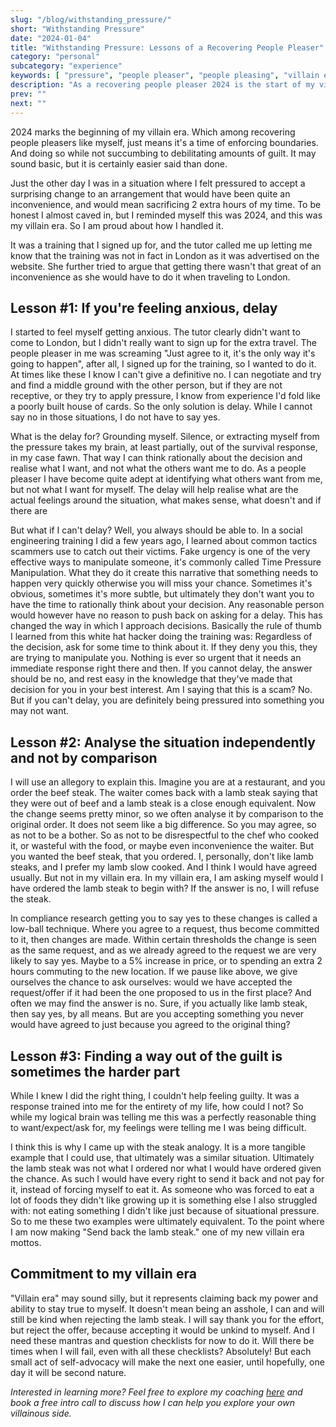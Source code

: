 ```yaml
---
slug: "/blog/withstanding_pressure/"
short: "Withstanding Pressure"
date: "2024-01-04"
title: "Withstanding Pressure: Lessons of a Recovering People Pleaser"
category: "personal"
subcategory: "experience"
keywords: [ "pressure", "people pleaser", "people pleasing", "villain era", "recovering people pleaser", "setting boundaries", "assertiveness", "people pleasing recovery", "negotiating", "negotiation", "saying no", "self-advocacy", "handle surprises", "handle pressure"]
description: "As a recovering people pleaser 2024 is the start of my villain era. Here are some mantras and techniques I vow to start and continue using in order to enable myself to withstand pressure and set boundaries."
prev: ""
next: ""
---
```


2024 marks the beginning of my villain era. Which among recovering people pleasers like myself, just means it's a time of enforcing boundaries. And doing so while not succumbing to debilitating amounts of guilt. It may sound basic, but it is certainly easier said than done. 

Just the other day I was in a situation where I felt pressured to accept a surprising change to an arrangement that would have been quite an inconvenience, and would mean sacrificing 2 extra hours of my time. To be honest I almost caved in, but I reminded myself this was 2024, and this was my villain era. So I am proud about how I handled it. 

It was a training that I signed up for, and the tutor called me up letting me know that the training was not in fact in London as it was advertised on the website. She further tried to argue that getting there wasn't that great of an inconvenience as she would have to do it when traveling to London. 

## Lesson #1: If you're feeling anxious, delay
I started to feel myself getting anxious. The tutor clearly didn't want to come to London, but I didn't really want to sign up for the extra travel. The people pleaser in me was screaming "Just agree to it, it's the only way it's going to happen", after all, I signed up for the training, so I wanted to do it. At times like these I know I can't give a definitive no. I can negotiate and try and find a middle ground with the other person, but if they are not receptive, or they try to apply pressure, I know from experience I'd fold like a poorly built house of cards. So the only solution is delay. While I cannot say no in those situations, I do not have to say yes.

What is the delay for? Grounding myself. Silence, or extracting myself from the pressure takes my brain, at least partially, out of the survival response, in my case fawn. That way I can think rationally about the decision and realise what I want, and not what the others want me to do. As a people pleaser I have become quite adept at identifying what others want from me, but not what I want for myself. The delay will help realise what are the actual feelings around the situation, what makes sense, what doesn't and if there are 

But what if I can't delay? Well, you always should be able to. In a social engineering training I did a few years ago, I learned about common tactics scammers use to catch out their victims. Fake urgency is one of the very effective ways to manipulate someone, it's commonly called Time Pressure Manipulation. What they do it create this narrative that something needs to happen very quickly otherwise you will miss your chance. Sometimes it's obvious, sometimes it's more subtle, but ultimately they don't want you to have the time to rationally think about your decision. Any reasonable person would however have no reason to push back on asking for a delay. This has changed the way in which I approach decisions. Basically the rule of thumb I learned from this white hat hacker doing the training was: Regardless of the decision, ask for some time to think about it. If they deny you this, they are trying to manipulate you. Nothing is ever so urgent that it needs an immediate response right there and then. If you cannot delay, the answer should be no, and rest easy in the knowledge that they've made that decision for you in your best interest. Am I saying that this is a scam? No. But if you can't delay, you are definitely being pressured into something you may not want.

## Lesson #2: Analyse the situation independently and not by comparison

I will use an allegory to explain this. Imagine you are at a restaurant, and you order the beef steak. The waiter comes back with a lamb steak saying that they were out of beef and a lamb steak is a close enough equivalent. Now the change seems pretty minor, so we often analyse it by comparison to the original order. It does not seem like a big difference. So you may agree, so as not to be a bother. So as not to be disrespectful to the chef who cooked it, or wasteful with the food, or maybe even inconvenience the waiter. But you wanted the beef steak, that you ordered. I, personally, don't like lamb steaks, and I prefer my lamb slow cooked. And I think I would have agreed usually. But not in my villain era. In my villain era, I am asking myself would I have ordered the lamb steak to begin with? If the answer is no, I will refuse the steak. 

In compliance research getting you to say yes to these changes is called a low-ball technique. Where you agree to a request, thus become committed to it, then changes are made. Within certain thresholds the change is seen as the same request, and as we already agreed to the request we are very likely to say yes. Maybe to a 5% increase in price, or to spending an extra 2 hours commuting to the new location. If we pause like above, we give ourselves the chance to ask ourselves: would we have accepted the request/offer if it had been the one proposed to us in the first place? And often we may find the answer is no. Sure, if you actually like lamb steak, then say yes, by all means. But are you accepting something you never would have agreed to just because you agreed to the original thing?

## Lesson #3: Finding a way out of the guilt is sometimes the harder part
While I knew I did the right thing, I couldn't help feeling guilty. It was a response trained into me for the entirety of my life, how could I not? So while my logical brain was telling me this was a perfectly reasonable thing to want/expect/ask for, my feelings were telling me I was being difficult. 

I think this is why I came up with the steak analogy. It is a more tangible example that I could use, that ultimately was a similar situation. Ultimately the lamb steak was not what I ordered nor what I would have ordered given the chance. As such I would have every right to send it back and not pay for it, instead of forcing myself to eat it. As someone who was forced to eat a lot of foods they didn't like growing up it is something else I also struggled with: not eating something I didn't like just because of situational pressure. So to me these two examples were ultimately equivalent. To the point where I am now making "Send back the lamb steak." one of my new villain era mottos. 

## Commitment to my villain era
"Villain era" may sound silly, but it represents claiming back my power and ability to stay true to myself. It doesn't mean being an asshole, I can and will still be kind when rejecting the lamb steak. I will say thank you for the effort, but reject the offer, because accepting it would be unkind to myself. And I need these mantras and question checklists for now to do it. Will there be times when I will fail, even with all these checklists? Absolutely! But each small act of self-advocacy will make the next one easier, until hopefully, one day it will be second nature.

_Interested in learning more? Feel free to explore my coaching [here](/coaching/) and book a free intro call to discuss how I can help you explore your own villainous side._
